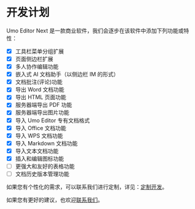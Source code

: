 
# 开发计划

Umo Editor Next 是一款商业软件，我们会逐步在该软件中添加下列功能或特性：

- [x] 工具栏菜单分组扩展
- [x] 页面侧边栏扩展
- [x] 多人协作编辑功能
- [x] 嵌入式 AI 文档助手（以侧边栏 IM 的形式）
- [x] 文档批注(评论)功能
- [x] 导出 Word 文档功能
- [x] 导出 HTML 页面功能
- [x] 服务器端导出 PDF 功能
- [x] 服务器端导出图片功能
- [x] 导入 Umo Editor 专有文档格式
- [x] 导入 Office 文档功能
- [x] 导入 WPS 文档功能
- [x] 导入 Markdown 文档功能
- [x] 导入文本文档功能
- [x] 插入和编辑图标功能
- [ ] 更强大和友好的表格功能
- [ ] 文档历史版本管理功能

如果您有个性化的需求，可以联系我们进行定制，详见：[定制开发](../customization)。

如果您有更好的建议，也欢迎[联系我们](../#联系我们)。
